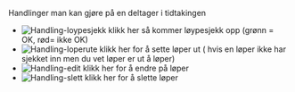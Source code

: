 Handlinger man kan gjøre på en deltager i tidtakingen

- ![Handling-loypesjekk](/img/handling_loypesjekk.png) klikk her så kommer løypesjekk opp (grønn = OK, rød= ikke OK)
- ![Handling-loperute](/img/handling_loper_ute.png) klikk her for å sette løper ut ( hvis en løper ikke har sjekket inn men du vet løper er ut å løper)
- ![Handling-edit](/img/handling_edit.png) klikk her for å endre på løper
- ![Handling-slett](/img/handling_slett.png) klikk her for å slette løper

